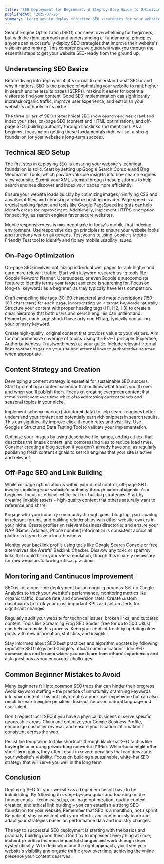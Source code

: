 ```yaml
---
title: 'SEO Deployment for Beginners: A Step-by-Step Guide to Optimizing Your Website'
publishedAt: '2025-07-26'
summary: 'Learn how to deploy effective SEO strategies for your website as a beginner, from technical setup to content optimization and beyond.'
---
```


Search Engine Optimization (SEO) can seem overwhelming for beginners, but with the right approach and understanding of fundamental principles, anyone can successfully deploy SEO strategies that improve their website's visibility and ranking. This comprehensive guide will walk you through the essential steps to get your website SEO-ready from the ground up.

## Understanding SEO Basics
Before diving into deployment, it's crucial to understand what SEO is and why it matters. SEO is the practice of optimizing your website to rank higher in search engine results pages (SERPs), making it easier for potential visitors to find your content. Good SEO implementation can significantly increase organic traffic, improve user experience, and establish your website's authority in its niche.

The three pillars of SEO are technical SEO (how search engines crawl and index your site), on-page SEO (content and HTML optimization), and off-page SEO (building authority through backlinks and mentions). As a beginner, focusing on getting these fundamentals right will set a strong foundation for your website's long-term success.

## Technical SEO Setup
The first step in deploying SEO is ensuring your website's technical foundation is solid. Start by setting up Google Search Console and Bing Webmaster Tools, which provide valuable insights into how search engines view your site. Submit your XML sitemap through these platforms to help search engines discover and index your pages more efficiently.

Ensure your website loads quickly by optimizing images, minifying CSS and JavaScript files, and choosing a reliable hosting provider. Page speed is a crucial ranking factor, and tools like Google PageSpeed Insights can help identify areas for improvement. Additionally, implement HTTPS encryption for security, as search engines favor secure websites.

Mobile responsiveness is non-negotiable in today's mobile-first indexing environment. Use responsive design principles to ensure your website looks and functions well on all devices. Test your site using Google's Mobile-Friendly Test tool to identify and fix any mobile usability issues.

## On-Page Optimization
On-page SEO involves optimizing individual web pages to rank higher and earn more relevant traffic. Start with keyword research using tools like Google Keyword Planner, Ubersuggest, or even Google's autocomplete feature to identify terms your target audience is searching for. Focus on long-tail keywords as a beginner, as they typically have less competition.

Craft compelling title tags (50-60 characters) and meta descriptions (150-160 characters) for each page, incorporating your target keywords naturally. Structure your content with proper heading tags (H1, H2, H3) to create a clear hierarchy that both users and search engines can understand. Remember, each page should have only one H1 tag, typically containing your primary keyword.

Create high-quality, original content that provides value to your visitors. Aim for comprehensive coverage of topics, using the E-A-T principle (Expertise, Authoritativeness, Trustworthiness) as your guide. Include relevant internal links to other pages on your site and external links to authoritative sources when appropriate.

## Content Strategy and Creation
Developing a content strategy is essential for sustainable SEO success. Start by creating a content calendar that outlines what topics you'll cover and when you'll publish them. Focus on creating evergreen content that remains relevant over time while also addressing current trends and seasonal topics in your niche.

Implement schema markup (structured data) to help search engines better understand your content and potentially earn rich snippets in search results. This can significantly improve click-through rates and visibility. Use Google's Structured Data Testing Tool to validate your implementation.

Optimize your images by using descriptive file names, adding alt text that describes the image content, and compressing files to reduce load times. Consider creating a blog section if you don't already have one, as regularly publishing fresh content signals to search engines that your site is active and relevant.

## Off-Page SEO and Link Building
While on-page optimization is within your direct control, off-page SEO involves building your website's authority through external signals. As a beginner, focus on ethical, white-hat link building strategies. Start by creating linkable assets – high-quality content that others naturally want to reference and share.

Engage with your industry community through guest blogging, participating in relevant forums, and building relationships with other website owners in your niche. Create profiles on relevant business directories and ensure your NAP (Name, Address, Phone number) information is consistent across all platforms if you have a local business.

Monitor your backlink profile using tools like Google Search Console or free alternatives like Ahrefs' Backlink Checker. Disavow any toxic or spammy links that could harm your site's reputation, though this is rarely necessary for new websites following ethical practices.

## Monitoring and Continuous Improvement
SEO is not a one-time deployment but an ongoing process. Set up Google Analytics to track your website's performance, monitoring metrics like organic traffic, bounce rate, and conversion rates. Create custom dashboards to track your most important KPIs and set up alerts for significant changes.

Regularly audit your website for technical issues, broken links, and outdated content. Tools like Screaming Frog SEO Spider (free for up to 500 URLs) can help automate this process. Keep your content fresh by updating older posts with new information, statistics, and insights.

Stay informed about SEO best practices and algorithm updates by following reputable SEO blogs and Google's official communications. Join SEO communities and forums where you can learn from others' experiences and ask questions as you encounter challenges.

## Common Beginner Mistakes to Avoid
Many beginners fall into common SEO traps that can hinder their progress. Avoid keyword stuffing – the practice of unnaturally cramming keywords into your content. This not only creates a poor user experience but can also result in search engine penalties. Instead, focus on natural language and user intent.

Don't neglect local SEO if you have a physical business or serve specific geographic areas. Claim and optimize your Google Business Profile, encourage customer reviews, and ensure your location information is consistent across the web.

Resist the temptation to take shortcuts through black-hat SEO tactics like buying links or using private blog networks (PBNs). While these might offer short-term gains, they often result in severe penalties that can devastate your website's visibility. Focus on building a sustainable, white-hat SEO strategy that will serve you well in the long term.

## Conclusion
Deploying SEO for your website as a beginner doesn't have to be intimidating. By following this step-by-step guide and focusing on the fundamentals – technical setup, on-page optimization, quality content creation, and ethical link building – you can establish a strong SEO foundation for your website. Remember that SEO is a marathon, not a sprint. Be patient, stay consistent with your efforts, and continuously learn and adapt your strategies based on performance data and industry changes.

The key to successful SEO deployment is starting with the basics and gradually building upon them. Don't try to implement everything at once; instead, prioritize the most impactful changes and work through them systematically. With dedication and the right approach, you'll see your website's visibility and organic traffic grow over time, achieving the online presence your content deserves.

